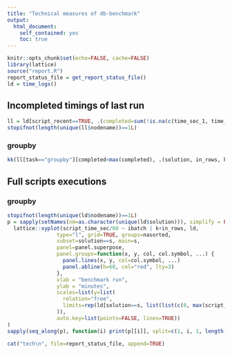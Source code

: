 ```yaml
---
title: "Technical measures of db-benchmark"
output:
  html_document:
    self_contained: yes
    toc: true
---
```


```r
knitr::opts_chunk$set(echo=FALSE, cache=FALSE)
library(lattice)
source("report.R")
report_status_file = get_report_status_file()
ld = time_logs()
```

## Incompleted timings of last run

```r
ll = ld[script_recent==TRUE, .(completed=sum(!is.na(c(time_sec_1, time_sec_2)))), c("nodename","batch","solution","task","data","in_rows","k","nasorted")]
stopifnot(length(unique(ll$nodename))==1L)
```

### groupby

```r
kk(ll[task=="groupby"][completed<max(completed), .(solution, in_rows, k, `NA, sorted`=nasorted, completed)])
```

## Full scripts executions

### groupby

```r
stopifnot(length(unique(ld$nodename))==1L)
p = sapply(setNames(nm=as.character(unique(ld$solution))), simplify = FALSE, function(s)
  lattice::xyplot(script_time_sec/60 ~ ibatch | k+in_rows, ld,
                type="l", grid=TRUE, groups=nasorted,
                subset=solution==s, main=s,
                panel=panel.superpose,
                panel.groups=function(x, y, col, col.symbol, ...) {
                  panel.lines(x, y, col=col.symbol, ...)
                  panel.abline(h=60, col="red", lty=3)
                },
                xlab = "benchmark run",
                ylab = "minutes",
                scales=list(y=list(
                  relation="free",
                  limits=rep(ld[solution==s, list(list(c(0, max(script_time_sec)/60))), in_rows]$V1, each=3)
                )),
                auto.key=list(points=FALSE, lines=TRUE))
)
sapply(seq_along(p), function(i) print(p[[i]], split=c(1, i, 1, length(p)), more=i!=length(p))) -> nul
```

```r
cat("tech\n", file=report_status_file, append=TRUE)
```
